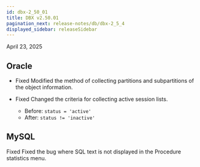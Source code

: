 ```yaml
---
id: dbx-2_50_01
title: DBX v2.50.01
pagination_next: release-notes/db/dbx-2_5_4
displayed_sidebar: releaseSidebar
---
```


April 23, 2025

## Oracle

- <Status priority='0'>Fixed</Status> Modified the method of collecting partitions and subpartitions of the object information.

- <Status priority='0'>Fixed</Status> Changed the criteria for collecting active session lists.

  - Before: `status = 'active'`  
  - After: `status != 'inactive'`

## MySQL

<Status priority='0'>Fixed</Status> Fixed the bug where SQL text is not displayed in the Procedure statistics menu.
